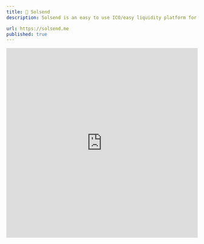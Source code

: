 ```yaml
---
title: 💸 Solsend
description: Solsend is an easy to use ICO/easy liquidity platform for new tokens which inspires trust by being upfront.

url: https://solsend.me
published: true
---
```


<iframe
  src="https://solsend.me"
  width="100%"
  height="500px"
  frameborder="0"
  allowfullscreen
  style={{
    marginTop: "50px",
  }}
></iframe>
